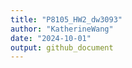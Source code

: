 ```yaml
---
title: "P8105_HW2_dw3093"
author: "KatherineWang"
date: "2024-10-01"
output: github_document
---
```

